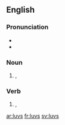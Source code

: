 ==English==

===Pronunciation===
* {{IPA|/lʌvz/}}
* {{audio|en-us-loves.ogg|Audio (US)|lang=en}}

===Noun===
{{head|en|plural}}

# {{alternative spelling of|luvz|lang=en|nodot=t}}, {{plural of|luv|lang=en|nocap=t}}

===Verb===
{{head|en}}

# {{alternative spelling of|luvz|lang=en|nodot=t}}, {{en-third-person singular of|luv}}

[[ar:luvs]]
[[fr:luvs]]
[[sv:luvs]]